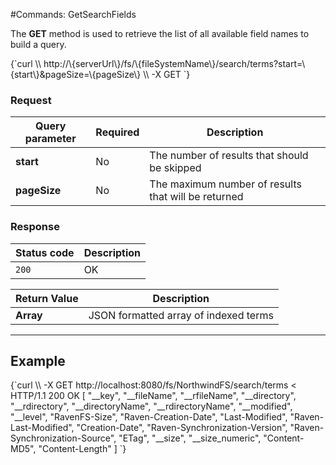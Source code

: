 
#Commands: GetSearchFields

The **GET** method is used to retrieve the list of all available field names to build a query. 



<TabItem value="json" label="json">
<CodeBlock language="json">
{`curl \\
	http://\{serverUrl\}/fs/\{fileSystemName\}/search/terms?start=\{start\}&pageSize=\{pageSize\}  \\
	-X GET
`}
</CodeBlock>
</TabItem>

### Request

| Query parameter | Required | Description |
| ------------- | -- | ---- |
| **start** | No | The number of results that should be skipped |
| **pageSize** | No | The maximum number of results that will be returned |


### Response

| Status code | Description |
| ----------- | - |
| `200` | OK |

| Return Value | Description |
| ------------- | ------------- |
| **Array** | JSON formatted array of indexed terms |

---

## Example

<TabItem value="json" label="json">
<CodeBlock language="json">
{`curl \\
	-X GET http://localhost:8080/fs/NorthwindFS/search/terms
< HTTP/1.1 200 OK
[
    "__key",
    "__fileName",
    "__rfileName",
    "__directory",
    "__rdirectory",
    "__directoryName",
    "__rdirectoryName",
    "__modified",
    "__level",
    "RavenFS-Size",
    "Raven-Creation-Date",
    "Last-Modified",
    "Raven-Last-Modified",
    "Creation-Date",
    "Raven-Synchronization-Version",
    "Raven-Synchronization-Source",
    "ETag",
    "__size",
    "__size_numeric",
    "Content-MD5",
    "Content-Length"
]
`}
</CodeBlock>
</TabItem>

